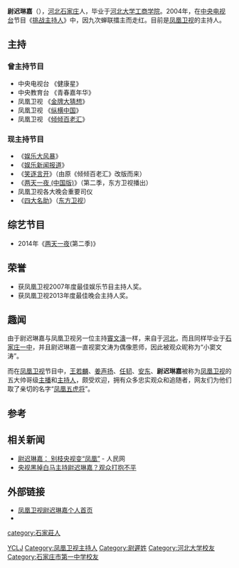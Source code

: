{{艺人
|姓名 =尉迟琳嘉
|类型 =节目主持
|图片 =<!--建议使用自由版权图像-->
|图片尺寸 =
|图片简介 =
|本名 =尉迟琳嘉
|罗马拼音 =
|英文名 =
|昵称 =盆盆儿
|国籍 ={{PRC}}
|民族 =[[汉族|汉族]]
|籍贯 =[[河北省|河北省]][[石家庄市|石家庄市]]
|出生日期 =  {{birth date and age|1982|7|7}}
|出生地点 ={{PRC}}[[河北省|河北省]][[石家庄市|石家庄市]]
|职业 =[[主持人|主持人]]
|语言 =[[汉语普通话|汉语普通话]]、[[粤语|粤语]]（略懂）和[[英语|英语]]
|教育程度 =[[河北大学|河北大学]]工商学院计算机系
|配偶 =已婚
|儿女 =已有一子
|活跃年代 =2004年至今
|经纪公司 =[[凤凰卫视|凤凰卫视]]
}}
'''尉迟琳嘉'''（{{bd|1982年|7月7日}}），[[河北省|河北]][[石家庄市|石家庄]]人，毕业于[[河北大学工商学院|河北大学工商学院]]。2004年，在[[中国中央电视台|中央电视台]]节目《[[挑战主持人|挑战主持人]]》中，因九次蝉联擂主而走红。目前是[[凤凰卫视|凤凰卫视]]的主持人。

== 主持 ==
=== 曾主持节目 ===
* 中央电视台 《健康星》
* 中央教育台 《青春嘉年华》
* 凤凰卫视 《[[金牌大猜想|金牌大猜想]]》
* 凤凰卫视 《[[纵横中国|纵横中国]]》
* 凤凰卫视 《[[倾倾百老汇|倾倾百老汇]]》

=== 现主持节目 ===
* 《[[娱乐大风暴|娱乐大风暴]]》
* 《[[娱乐大风暴|娱乐新闻报道]]》
* 《[[笑逐言开|笑逐言开]]》（由原《倾倾百老汇》改版而来）
* 《[[两天一夜_(中国版)|两天一夜 (中国版)]]》（第二季，东方卫视播出）
* 凤凰卫视各大晚会重要司仪
* 《[[四大名助|四大名助]]》（[[东方卫视|东方卫视]]）

==综艺节目==
*2014年《[[两天一夜_(中国版)|两天一夜]](第二季)》

== 荣誉 ==
* 获凤凰卫视2007年度最佳娱乐节目主持人奖。
* 获凤凰卫视2013年度最佳晚会主持人奖。

== 趣闻 ==
由于尉迟琳嘉与凤凰卫视另一位主持[[竇文濤|竇文濤]]一样，来自于[[河北省|河北]]，而且同样毕业于[[石家庄市第一中学|石家庄一中]]，并且尉迟琳嘉一直视窦文涛为偶像恩师，因此被观众昵称为“小窦文涛”。

而在[[凤凰卫视|凤凰卫视]]节目中，[[王若麟|王若麟]]、[[姜声扬|姜声扬]]、[[任韧|任韧]]、[[安东_(主持人)|安东]]、'''尉迟琳嘉'''被称为[[凤凰卫视|凤凰卫视]]的五大帅哥级[[新聞主播|主播]]和[[主持人|主持人]]，颇受欢迎，拥有众多忠实观众和追随者，网友们为他们取了亲切的名字“[[凤凰五虎将|凤凰五虎将]]”。

== 参考 ==
{{reflist}}

==相关新闻==
* [http://media.people.com.cn/GB/40701/4500211.html 尉迟琳嘉： 别枝央视变“凤凰”] {{Wayback|url=http://media.people.com.cn/GB/40701/4500211.html |date=20161021083916 }} - 人民网
* [http://ent.163.com/ent/editor/tv/050402/050402_394349.html 央视黑掉白马主持尉迟琳嘉？观众打抱不平] {{Wayback|url=http://ent.163.com/ent/editor/tv/050402/050402_394349.html |date=20180115083518 }}

==外部链接==
* [http://phtv.ifeng.com/star/yuchilinjia/ 凤凰卫视尉迟琳嘉个人首页] {{Wayback|url=http://phtv.ifeng.com/star/yuchilinjia/ |date=20210211215759 }}
* {{Sinaweibo|yuchilinjia}}

{{DEFAULTSORT:Y}}
[[Category:香港主持人|YCLJ]]
[[category:石家莊人|category:石家莊人]]
[[Category:凤凰卫视主持人|Category:凤凰卫视主持人]]
[[Category:尉遲姓|Category:尉遲姓]]
[[Category:河北大学校友|Category:河北大学校友]]
[[Category:石家庄市第一中学校友|Category:石家庄市第一中学校友]]